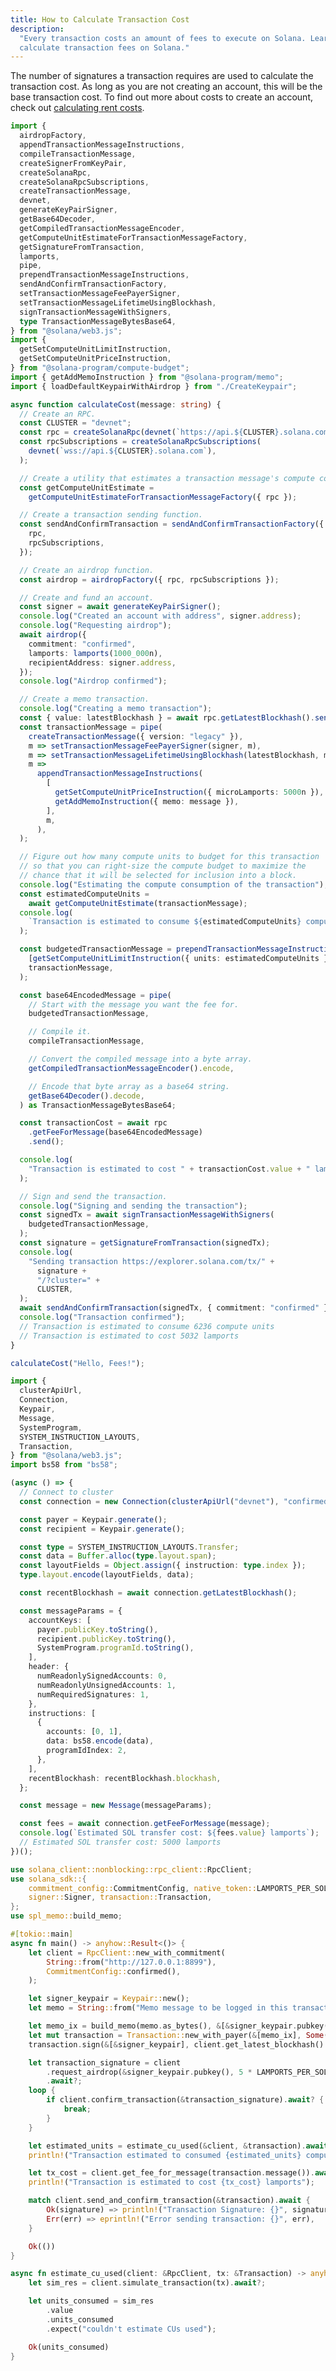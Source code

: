 ```yaml
---
title: How to Calculate Transaction Cost
description:
  "Every transaction costs an amount of fees to execute on Solana. Learn how to
  calculate transaction fees on Solana."
---
```


The number of signatures a transaction requires are used to calculate the
transaction cost. As long as you are not creating an account, this will be the
base transaction cost. To find out more about costs to create an account, check
out [calculating rent costs](/developers/cookbook/accounts/calculate-rent).

```typescript !! title="Kit"
import {
  airdropFactory,
  appendTransactionMessageInstructions,
  compileTransactionMessage,
  createSignerFromKeyPair,
  createSolanaRpc,
  createSolanaRpcSubscriptions,
  createTransactionMessage,
  devnet,
  generateKeyPairSigner,
  getBase64Decoder,
  getCompiledTransactionMessageEncoder,
  getComputeUnitEstimateForTransactionMessageFactory,
  getSignatureFromTransaction,
  lamports,
  pipe,
  prependTransactionMessageInstructions,
  sendAndConfirmTransactionFactory,
  setTransactionMessageFeePayerSigner,
  setTransactionMessageLifetimeUsingBlockhash,
  signTransactionMessageWithSigners,
  type TransactionMessageBytesBase64,
} from "@solana/web3.js";
import {
  getSetComputeUnitLimitInstruction,
  getSetComputeUnitPriceInstruction,
} from "@solana-program/compute-budget";
import { getAddMemoInstruction } from "@solana-program/memo";
import { loadDefaultKeypairWithAirdrop } from "./CreateKeypair";

async function calculateCost(message: string) {
  // Create an RPC.
  const CLUSTER = "devnet";
  const rpc = createSolanaRpc(devnet(`https://api.${CLUSTER}.solana.com`));
  const rpcSubscriptions = createSolanaRpcSubscriptions(
    devnet(`wss://api.${CLUSTER}.solana.com`),
  );

  // Create a utility that estimates a transaction message's compute consumption.
  const getComputeUnitEstimate =
    getComputeUnitEstimateForTransactionMessageFactory({ rpc });

  // Create a transaction sending function.
  const sendAndConfirmTransaction = sendAndConfirmTransactionFactory({
    rpc,
    rpcSubscriptions,
  });

  // Create an airdrop function.
  const airdrop = airdropFactory({ rpc, rpcSubscriptions });

  // Create and fund an account.
  const signer = await generateKeyPairSigner();
  console.log("Created an account with address", signer.address);
  console.log("Requesting airdrop");
  await airdrop({
    commitment: "confirmed",
    lamports: lamports(1000_000n),
    recipientAddress: signer.address,
  });
  console.log("Airdrop confirmed");

  // Create a memo transaction.
  console.log("Creating a memo transaction");
  const { value: latestBlockhash } = await rpc.getLatestBlockhash().send();
  const transactionMessage = pipe(
    createTransactionMessage({ version: "legacy" }),
    m => setTransactionMessageFeePayerSigner(signer, m),
    m => setTransactionMessageLifetimeUsingBlockhash(latestBlockhash, m),
    m =>
      appendTransactionMessageInstructions(
        [
          getSetComputeUnitPriceInstruction({ microLamports: 5000n }),
          getAddMemoInstruction({ memo: message }),
        ],
        m,
      ),
  );

  // Figure out how many compute units to budget for this transaction
  // so that you can right-size the compute budget to maximize the
  // chance that it will be selected for inclusion into a block.
  console.log("Estimating the compute consumption of the transaction");
  const estimatedComputeUnits =
    await getComputeUnitEstimate(transactionMessage);
  console.log(
    `Transaction is estimated to consume ${estimatedComputeUnits} compute units`,
  );

  const budgetedTransactionMessage = prependTransactionMessageInstructions(
    [getSetComputeUnitLimitInstruction({ units: estimatedComputeUnits })],
    transactionMessage,
  );

  const base64EncodedMessage = pipe(
    // Start with the message you want the fee for.
    budgetedTransactionMessage,

    // Compile it.
    compileTransactionMessage,

    // Convert the compiled message into a byte array.
    getCompiledTransactionMessageEncoder().encode,

    // Encode that byte array as a base64 string.
    getBase64Decoder().decode,
  ) as TransactionMessageBytesBase64;

  const transactionCost = await rpc
    .getFeeForMessage(base64EncodedMessage)
    .send();

  console.log(
    "Transaction is estimated to cost " + transactionCost.value + " lamports",
  );

  // Sign and send the transaction.
  console.log("Signing and sending the transaction");
  const signedTx = await signTransactionMessageWithSigners(
    budgetedTransactionMessage,
  );
  const signature = getSignatureFromTransaction(signedTx);
  console.log(
    "Sending transaction https://explorer.solana.com/tx/" +
      signature +
      "/?cluster=" +
      CLUSTER,
  );
  await sendAndConfirmTransaction(signedTx, { commitment: "confirmed" });
  console.log("Transaction confirmed");
  // Transaction is estimated to consume 6236 compute units
  // Transaction is estimated to cost 5032 lamports
}

calculateCost("Hello, Fees!");
```

```typescript !! title="Legacy"
import {
  clusterApiUrl,
  Connection,
  Keypair,
  Message,
  SystemProgram,
  SYSTEM_INSTRUCTION_LAYOUTS,
  Transaction,
} from "@solana/web3.js";
import bs58 from "bs58";

(async () => {
  // Connect to cluster
  const connection = new Connection(clusterApiUrl("devnet"), "confirmed");

  const payer = Keypair.generate();
  const recipient = Keypair.generate();

  const type = SYSTEM_INSTRUCTION_LAYOUTS.Transfer;
  const data = Buffer.alloc(type.layout.span);
  const layoutFields = Object.assign({ instruction: type.index });
  type.layout.encode(layoutFields, data);

  const recentBlockhash = await connection.getLatestBlockhash();

  const messageParams = {
    accountKeys: [
      payer.publicKey.toString(),
      recipient.publicKey.toString(),
      SystemProgram.programId.toString(),
    ],
    header: {
      numReadonlySignedAccounts: 0,
      numReadonlyUnsignedAccounts: 1,
      numRequiredSignatures: 1,
    },
    instructions: [
      {
        accounts: [0, 1],
        data: bs58.encode(data),
        programIdIndex: 2,
      },
    ],
    recentBlockhash: recentBlockhash.blockhash,
  };

  const message = new Message(messageParams);

  const fees = await connection.getFeeForMessage(message);
  console.log(`Estimated SOL transfer cost: ${fees.value} lamports`);
  // Estimated SOL transfer cost: 5000 lamports
})();
```

```rust !! title="Rust"
use solana_client::nonblocking::rpc_client::RpcClient;
use solana_sdk::{
    commitment_config::CommitmentConfig, native_token::LAMPORTS_PER_SOL, signature::Keypair,
    signer::Signer, transaction::Transaction,
};
use spl_memo::build_memo;

#[tokio::main]
async fn main() -> anyhow::Result<()> {
    let client = RpcClient::new_with_commitment(
        String::from("http://127.0.0.1:8899"),
        CommitmentConfig::confirmed(),
    );

    let signer_keypair = Keypair::new();
    let memo = String::from("Memo message to be logged in this transaction");

    let memo_ix = build_memo(memo.as_bytes(), &[&signer_keypair.pubkey()]);
    let mut transaction = Transaction::new_with_payer(&[memo_ix], Some(&signer_keypair.pubkey()));
    transaction.sign(&[&signer_keypair], client.get_latest_blockhash().await?);

    let transaction_signature = client
        .request_airdrop(&signer_keypair.pubkey(), 5 * LAMPORTS_PER_SOL)
        .await?;
    loop {
        if client.confirm_transaction(&transaction_signature).await? {
            break;
        }
    }

    let estimated_units = estimate_cu_used(&client, &transaction).await?;
    println!("Transaction estimated to consumed {estimated_units} compute units");

    let tx_cost = client.get_fee_for_message(transaction.message()).await?;
    println!("Transaction is estimated to cost {tx_cost} lamports");

    match client.send_and_confirm_transaction(&transaction).await {
        Ok(signature) => println!("Transaction Signature: {}", signature),
        Err(err) => eprintln!("Error sending transaction: {}", err),
    }

    Ok(())
}

async fn estimate_cu_used(client: &RpcClient, tx: &Transaction) -> anyhow::Result<u64> {
    let sim_res = client.simulate_transaction(tx).await?;

    let units_consumed = sim_res
        .value
        .units_consumed
        .expect("couldn't estimate CUs used");

    Ok(units_consumed)
}
```

</CodeTabs>
